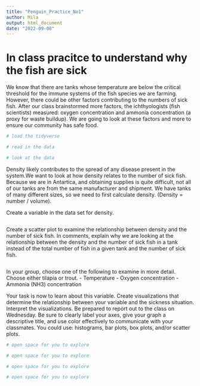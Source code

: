 ```yaml
---
title: "Penguin_Practice_No1"
author: Mila 
output: html_document
date: "2022-09-08"
---
```



# In class pracitce to understand why the fish are sick

We know that there are tanks whose temperature are below the critical threshold for the immune systems of the fish species we are farming. However, there could be other factors contributing to the numbers of sick fish. After our class brainstormed more factors, the ichthyologists (fish scientists) measured: oxygen concentration and ammonia concentration (a proxy for waste buildup). We are going to look at these factors and more to ensure our community has safe food. 


```r
# load the tidyverse

# read in the data

# look at the data


```


Density likely contributes to the spread of any disease present in the system.We want to look at how density relates to the number of sick fish. Because we are in Antartica, and obtaining supplies is quite difficult, not all of our tanks are from the same manufacturer and shipment. We have tanks of many different sizes, so we need to first calculate density. (Density = number / volume). 

Create a variable in the data set for density. 
```r

```


Create a scatter plot to examine the relationship between density and the number of sick fish. In comments, explain why we are looking at the relationship between the density and the number of sick fish in a tank instead of the total number of fish in a given tank and the number of sick fish. 
```r

```


In your group, choose one of the following to examine in more detail. Choose either tilapia or trout. 
- Temperature
- Oxygen concentration
- Ammonia (NH3) concentration

Your task is now to learn about this variable. Create visualizations that determine the relationship between your variable and the sickness situation. Interpret the visualizations. Be prepared to report out to the class on Wednesday. Be sure to clearly label your axes, give your graph a descriptive title, and use color effectively to communicate with your classmates. You could use: histograms, bar plots, box plots, and/or scatter plots. 


```r
# open space for you to explore

```

```r
# open space for you to explore

```

```r
# open space for you to explore

```

```r
# open space for you to explore
```


